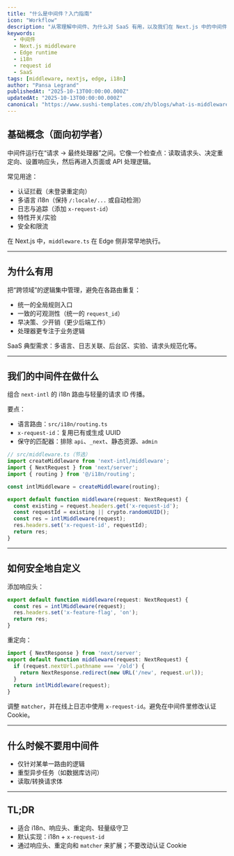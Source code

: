 ```yaml
---
title: "什么是中间件？入门指南"
icon: "Workflow"
description: "从零理解中间件、为什么对 SaaS 有用，以及我们在 Next.js 中的中间件如何处理 i18n 和请求 ID，并介绍如何自定义。"
keywords:
  - 中间件
  - Next.js middleware
  - Edge runtime
  - i18n
  - request id
  - SaaS
tags: [middleware, nextjs, edge, i18n]
author: "Pansa Legrand"
publishedAt: "2025-10-13T00:00:00.000Z"
updatedAt: "2025-10-13T00:00:00.000Z"
canonical: "https://www.sushi-templates.com/zh/blogs/what-is-middleware"
---
```


## 基础概念（面向初学者）

中间件运行在“请求 → 最终处理器”之间。它像一个检查点：读取请求头、决定重定向、设置响应头，然后再进入页面或 API 处理逻辑。

常见用途：
- 认证拦截（未登录重定向）
- 多语言 i18n（保持 `/:locale/...` 或自动检测）
- 日志与追踪（添加 `x-request-id`）
- 特性开关/实验
- 安全和限流

在 Next.js 中，`middleware.ts` 在 Edge 侧非常早地执行。

---

## 为什么有用

把“跨领域”的逻辑集中管理，避免在各路由重复：

- 统一的全局规则入口
- 一致的可观测性（统一的 `request_id`）
- 早决策、少开销（更少后端工作）
- 处理器更专注于业务逻辑

SaaS 典型需求：多语言、日志关联、后台区、实验、请求头规范化等。

---

## 我们的中间件在做什么

组合 `next-intl` 的 i18n 路由与轻量的请求 ID 传播。

要点：
- 语言路由：`src/i18n/routing.ts`
- `x-request-id`：复用已有或生成 UUID
- 保守的匹配器：排除 `api`、`_next`、静态资源、`admin`

```ts
// src/middleware.ts（节选）
import createMiddleware from 'next-intl/middleware';
import { NextRequest } from 'next/server';
import { routing } from '@/i18n/routing';

const intlMiddleware = createMiddleware(routing);

export default function middleware(request: NextRequest) {
  const existing = request.headers.get('x-request-id');
  const requestId = existing || crypto.randomUUID();
  const res = intlMiddleware(request);
  res.headers.set('x-request-id', requestId);
  return res;
}
```

---

## 如何安全地自定义

添加响应头：
```ts
export default function middleware(request: NextRequest) {
  const res = intlMiddleware(request);
  res.headers.set('x-feature-flag', 'on');
  return res;
}
```

重定向：
```ts
import { NextResponse } from 'next/server';
export default function middleware(request: NextRequest) {
  if (request.nextUrl.pathname === '/old') {
    return NextResponse.redirect(new URL('/new', request.url));
  }
  return intlMiddleware(request);
}
```

调整 `matcher`，并在线上日志中使用 `x-request-id`。避免在中间件里修改认证 Cookie。

---

## 什么时候不要用中间件

- 仅针对某单一路由的逻辑
- 重型异步任务（如数据库访问）
- 读取/转换请求体

---

## TL;DR

- 适合 i18n、响应头、重定向、轻量级守卫
- 默认实现：i18n + `x-request-id`
- 通过响应头、重定向和 `matcher` 来扩展；不要改动认证 Cookie

